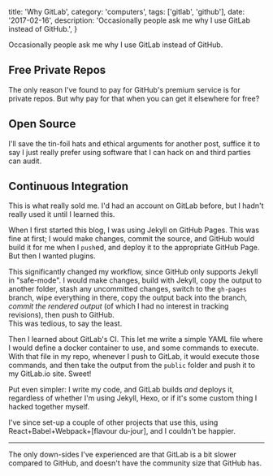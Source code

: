 
  title: 'Why GitLab',
  category: 'computers',
  tags: ['gitlab', 'github'],
  date: '2017-02-16',
  description: 'Occasionally people ask me why I use GitLab instead of GitHub.',
}

Occasionally people ask me why I use GitLab instead of GitHub.

## Free Private Repos

The only reason I've found to pay for GitHub's premium service is for private repos. But why pay for that when you can get it elsewhere for free?

## Open Source

I'll save the tin-foil hats and ethical arguments for another post, suffice it to say I just really prefer using software that I can hack on and third parties can audit.

## Continuous Integration

This is what really sold me. I'd had an account on GitLab before, but I hadn't really used it until I learned this.

When I first started this blog, I was using Jekyll on GitHub Pages. This was fine at first; I would make changes, commit the source, and GitHub would build it for me when I `push`ed, and deploy it to the appropriate GitHub Page. But then I wanted plugins.

This significantly changed my workflow, since GitHub only supports Jekyll in "safe-mode". I would make changes, build with Jekyll, copy the output to another folder, stash any uncommitted changes, switch to the `gh-pages` branch, wipe everything in there, copy the output back into the branch, _commit the rendered output_ (of which I had no interest in tracking revisions), then push to GitHub.  
This was tedious, to say the least.

Then I learned about GitLab's CI. This let me write a simple YAML file where I would define a docker container to use, and some commands to execute. With that file in my repo, whenever I push to GitLab, it would execute those commands, and then take the output from the `public` folder and push it to my GitLab.io site. Sweet!

Put even simpler: I write my code, and GitLab builds _and_ deploys it, regardless of whether I'm using Jekyll, Hexo, or if it's some custom thing I hacked together myself.

I've since set-up a couple of other projects that use this, using React+Babel+Webpack+[flavour du-jour], and I couldn't be happier.

---

The only down-sides I've experienced are that GitLab is a bit slower compared to GitHub, and doesn't have the community size that GitHub has.
